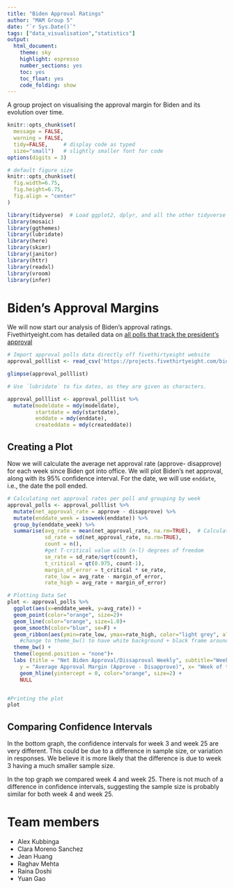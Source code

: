 ```yaml
---
title: "Biden Approval Ratings"
author: "MAM Group 5"
date: "`r Sys.Date()`"
tags: ["data_visualisation","statistics"]
output:
  html_document:
    theme: sky
    highlight: espresso
    number_sections: yes
    toc: yes
    toc_float: yes
    code_folding: show
---
```


A group project on visualising the approval margin for Biden and its evolution over time.

<!--more-->

```r
knitr::opts_chunk$set(
  message = FALSE, 
  warning = FALSE, 
  tidy=FALSE,     # display code as typed
  size="small")   # slightly smaller font for code
options(digits = 3)

# default figure size
knitr::opts_chunk$set(
  fig.width=6.75, 
  fig.height=6.75,
  fig.align = "center"
)
```


```r
library(tidyverse)  # Load ggplot2, dplyr, and all the other tidyverse packages
library(mosaic)
library(ggthemes)
library(lubridate)
library(here)
library(skimr)
library(janitor)
library(httr)
library(readxl)
library(vroom)
library(infer)
```

# Biden's Approval Margins

We will now start our analysis of Biden's approval ratings. Fivethirtyeight.com has detailed data on [all polls that track the president's approval ](https://projects.fivethirtyeight.com/biden-approval-ratings) 

```r
# Import approval polls data directly off fivethirtyeight website
approval_polllist <- read_csv('https://projects.fivethirtyeight.com/biden-approval-data/approval_polllist.csv') 

glimpse(approval_polllist)

# Use `lubridate` to fix dates, as they are given as characters.

approval_polllist <- approval_polllist %>%
  mutate(modeldate = mdy(modeldate),
         startdate = mdy(startdate),
         enddate = mdy(enddate), 
         createddate = mdy(createddate))

```

## Creating a Plot

Now we will calculate the average net approval rate (approve- disapprove) for each week since Biden got into office. We will plot Biden's net approval, along with its 95% confidence interval. For the date, we will use `enddate`, i.e., the date the poll ended.

``` r

# Calculating net approval rates per poll and grouping by week 
approval_polls <- approval_polllist %>% 
  mutate(net_approval_rate = approve - disapprove) %>%
  mutate(enddate_week = isoweek(enddate)) %>%
  group_by(enddate_week) %>%
  summarise(avg_rate = mean(net_approval_rate, na.rm=TRUE),  # Calculating Confidence Interval
            sd_rate = sd(net_approval_rate, na.rm=TRUE),
            count = n(),
            #get T-critical value with (n-l) degrees of freedom
            se_rate = sd_rate/sqrt(count),
            t_critical = qt(0.975, count-1),
            margin_of_error = t_critical * se_rate,
            rate_low = avg_rate - margin_of_error,
            rate_high = avg_rate + margin_of_error) 

# Plotting Data Set 
plot <- approval_polls %>% 
  ggplot(aes(x=enddate_week, y=avg_rate)) +
  geom_point(color="orange", size=2)+
  geom_line(color="orange", size=1.0)+
  geom_smooth(color="blue", se=F) +
  geom_ribbon(aes(ymin=rate_low, ymax=rate_high, color="light grey", alpha=0.01), fill="grey70")  +
    #change to theme_bw() to have white background + black frame around plot
  theme_bw() +
  theme(legend.position = "none")+
  labs (title = "Net Biden Approval/Dissaproval Weekly", subtitle="Weekly Average of All Polls",
    y = "Average Approval Margin (Approve - Disapprove)", x= "Week of the Year") +
    geom_hline(yintercept = 0, color="orange", size=2) +
    NULL


#Printing the plot 
plot 

```

## Comparing Confidence Intervals

In the bottom graph, the confidence intervals for week 3 and week 25 are very different. This could be due to a difference in sample size, or variation in responses. We believe it is more likely that the difference is due to week 3 having a much smaller sample size. 

In the top graph we compared week 4 and week 25. There is not much of a difference in confidence intervals, suggesting the sample size is probably similar for both week 4 and week 25. 

# Team members

- Alex Kubbinga
- Clara Moreno Sanchez
- Jean Huang
- Raghav Mehta
- Raina Doshi
- Yuan Gao
